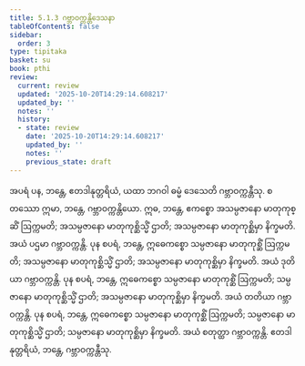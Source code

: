 ```yaml
---
title: 5.1.3 ဂဗ္ဘာဝက္ကန္တိဒေသနာ
tableOfContents: false
sidebar:
  order: 3
type: tipitaka
basket: su
book: pthi
review:
  current: review
  updated: '2025-10-20T14:29:14.608217'
  updated_by: ''
  notes: ''
  history:
  - state: review
    date: '2025-10-20T14:29:14.608217'
    updated_by: ''
    notes: ''
    previous_state: draft
---
```



<DynamicBreadcrumb />


<ReviewStatus review={frontmatter.review} showDetails={true} />

<HypothesisAnnotation frontmatter={frontmatter} />

<Division number="147" book="pthi" e="ch" v="8" p="85">

<Paragraph number="298" book="pthi">
အပရံ ပန, ဘန္တေ, ဧတဒါနုတ္တရိယံ, ယထာ ဘဂဝါ ဓမ္မံ ဒေသေတိ ဂဗ္ဘာဝက္ကန္တီသု. စတဿော ဣမာ, ဘန္တေ, ဂဗ္ဘာဝက္ကန္တိယော. ဣဓ, ဘန္တေ, ဧကစ္စော အသမ္ပဇာနော မာတုကုစ္ဆိံ ဩက္ကမတိ; အသမ္ပဇာနော မာတုကုစ္ဆိသ္မိံ ဌာတိ; အသမ္ပဇာနော မာတုကုစ္ဆိမှာ နိက္ခမတိ. အယံ ပဌမာ ဂဗ္ဘာဝက္ကန္တိ.
</Paragraph>

<Paragraph number="299" book="pthi">
ပုန စပရံ, ဘန္တေ, ဣဓေကစ္စော သမ္ပဇာနော မာတုကုစ္ဆိံ ဩက္ကမတိ; အသမ္ပဇာနော မာတုကုစ္ဆိသ္မိံ ဌာတိ; အသမ္ပဇာနော မာတုကုစ္ဆိမှာ နိက္ခမတိ. အယံ ဒုတိယာ ဂဗ္ဘာဝက္ကန္တိ.
</Paragraph>

<Paragraph number="300" book="pthi">
ပုန စပရံ, ဘန္တေ, ဣဓေကစ္စော သမ္ပဇာနော မာတုကုစ္ဆိံ ဩက္ကမတိ; သမ္ပဇာနော မာတုကုစ္ဆိသ္မိံ ဌာတိ; အသမ္ပဇာနော မာတုကုစ္ဆိမှာ နိက္ခမတိ. အယံ တတိယာ ဂဗ္ဘာဝက္ကန္တိ.
</Paragraph>

<Paragraph number="301" book="pthi">
ပုန စပရံ, ဘန္တေ, ဣဓေကစ္စော သမ္ပဇာနော မာတုကုစ္ဆိံ ဩက္ကမတိ; သမ္ပဇာနော မာတုကုစ္ဆိသ္မိံ ဌာတိ; သမ္ပဇာနော မာတုကုစ္ဆိမှာ နိက္ခမတိ. အယံ စတုတ္ထာ ဂဗ္ဘာဝက္ကန္တိ. ဧတဒါနုတ္တရိယံ, ဘန္တေ, ဂဗ္ဘာဝက္ကန္တီသု.
</Paragraph>
</Division>